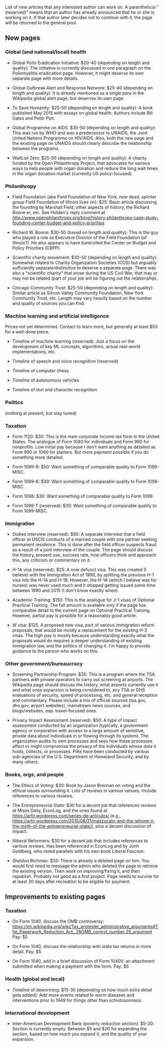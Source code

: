 List of new articles that any interested author can work on. A parenthetical "(reserved)" means that an author has already announced that he or she is working on it. If that author later decides not to continue with it, the page will be returned to the general pool.

== New pages ==

=== Global (and national/local) health ===

* Global Polio Eradication Initiative: $20-40 (depending on length and quality): The initiative is currently discussed in one paragraph on the Poliomyelitis eradication page. However, it might deserve its own separate page with more details.

* Global Outbreak Alert and Response Network: $25-40 (depending on length and quality): It is already mentioned as a single para in the Wikipedia global alert page, but deserves its own page.

* To Save Humanity: $25-50 (depending on length and quality): A book published May 2015 with essays on global health. Authors include Bill Gates and Peter Piot.

* Global Programme on AIDS: $30-50 (depending on length and quality): This was run by WHO and was a predecessor to UNAIDS, the Joint United Nations Programme on HIV/AIDS. Also, both the new page and the existing page on UNAIDS should clearly describe the relationship between the programs.

* WaitList Zero: $25-50 (depending on length and quality): A charity funded by the Open Philanthropy Project, that advocates for various ways to help people with organ donation and reduce the long wait times in the organ donation market (currently US policy-focused).

=== Philanthropy ===

* Field Foundation (aka Field Foundation of New York, now dead, splinter group Field Foundation of Illinois lives on): $25: Basic article discussing the founding by Marshall Field, other aspects of history, the Richard Boone er, etc. See Holden's reply comment at http://www.openphilanthropy.org/blog/history-philanthropy-case-study-founding-center-budget-and-policy-priorities

* Richard W. Boone: $30-50 (based on length and quality): This is the guy who played a role as Executive Director of the Field Foundation (of Illinois?). He also appears to have bankrolled the Center on Budget and Policy Priorities (CBPP).

* Scientific charity movement: $30-50 (depending on length and quality): Somewhat related to Charity Organization Societies (COS) but arguably sufficiently separate/distinctive to deserve a separate page. There was also a "scientific charity" that arose during the US Civil War, that may or may not be related (part of your job will be figuring out the relationship).

* Chicago Community Trust: $25-50 (depending on length and quality): Similar article as Silicon Valley Community Foundation, New York Community Trust, etc. Length may vary heavily based on the number and quality of sources you can find.

=== Machine learning and artificial intelligence ===

Prices not yet determined. Contact to learn more, but generally at least $50 for a well-done piece.

* Timeline of machine learning (reserved): Just a focus on the development of key ML concepts, algorithms, actual real-world implementations, etc.

* Timeline of speech and voice recognition (reserved)

* Timeline of computer chess

* Timeline of autonomous vehicles

* Timeline of text and character recognition

=== Politics ===

(nothing at present, but stay tuned)

=== Taxation ===

* Form 1120: $30: This is the main corporate income tax form in the United States. The analogue of Form 1040 for individuals and Form 990 for nonprofits. Low initial pay because I don't want anything as detailed as Form 990 or 1040 for starters. But more payment possible if you do something more detailed.

* Form 1099-R: $50: Want something of comparable quality to Form 1099-MISC.

* Form 1099-K: $30: Want something of comparable quality to Form 1099-MISC.

* Form 1098: $30: Want something of comparable quality to Form 1099.

* Form 1098-T (reserved): $30: Want something of comparable quality to Form 1099-MISC.

=== Immigration ===

* Stokes interview (reserved): $50: A separate interview that a field officer at USCIS conducts of a married couple with one partner seeking permanent residence. This is done after the field officer suspects fraud as a result of a joint interview of the couple. The page should discuss the history, present use, success rate, how officers think and approach this, any criticism or commentary on it.

* H-1A visa (reserved): $25: A now defunct visa. This was created (I believe) with the Immigration Act of 1990, by splitting the previous H-1 visa into the H-1A and H-1B. However, the H-1A (which I believe was for nurses) was never used much and it stopped getting issued some time between 1990 and 2015 (I don't know exactly when).

* Academic Training: $150. This is the analogue for J-1 visas of Optional Practical Training. The full amount is available only if the page has comparable detail to the current page on Optional Practical Training. However, partial pay is possible for a reasonably good article.

* W visa: $125. A proposed new visa, part of various immigration reform proposals, that would be mostly a replacement for the existing H-2 visas. The high pay is mostly because understanding exactly what the proposals would do requires a deeper understanding of existing immigration law, and the politics of changing it. I'm happy to provide guidance to the person who works on this.

=== Other government/bureaucracy ===

* Screening Partnership Program: $35: This is a program where the TSA partners with private operators to carry out screening at airports. The Wikipedia page should discuss the history, what airports currently use it and what ones expansion is being considered to, any TSA or DHS evaluations of security, speed of processing, etc. and general reception and commentary. Please include a mix of official sources (tsa.gov, dhs.gov, airport websites), mainstream news sources, and blogs/websites, esp. travel-focused ones.

* Privacy Impact Assessment (reserved): $50: A type of impact assessment conducted by an organization (typically, a government agency or corporation with access to a large amount of sensitive, private data about individuals in or flowing through its system). The organization audits its own processes and sees how these processes affect or might compromise the privacy of the individuals whose data it holds, collects, or processes. PIAs have been conducted by various sub-agencies of the U.S. Department of Homeland Security, and by many others.

=== Books, orgs, and people ===

* The Ethics of Voting: $30: Book by Jason Brennan on voting and the ethical issues surrounding it. Lots of reviews in various venues. Include references to various reviews.

* The Entrepreneurial State: $30 for a decent job that references reviews at Mises Daily, EconLog, and the ones found at https://artir.wordpress.com/series-de-articulos/ (e.g., https://artir.wordpress.com/2015/08/21/mazzucato-and-the-iphone-ii-the-myth-of-the-entrepreneurial-state/), plus a decent discussion of impact.

* Illiberal Reformers: $30 for a decent job that includes references to various reviews. Has been referenced in EconLog and by Jonh Goldberg, who noted parallels with his own book Liberal Fascism.

* Sheldon Richman: $35: There is already a deleted page on him. You would first need to message the admin who deleted the page to retrieve the existing version. Then work on improving/fixing it, and then republish. Probably not good as a first project. Page needs to survive for at least 30 days after recreation to be eligible for payment.

== Improvements to existing pages ==

=== Taxation ===

* On Form 1040, discuss the OMB controversy: https://en.wikipedia.org/wiki/Tax_protester_administrative_arguments#The_Paperwork_Reduction_Act_.28OMB_control_number.29_argument Pay: $5

* On Form 1040, discuss the relationship with state tax returns in more detail. Pay: $5

* On Form 1040, add in a brief discussion of Form 1040V, an attachment submitted when making a payment with the form. Pay: $5

=== Health (global and local) ===

* Timeline of deworming: $15-30 (depending on how much extra detail gets added): Add more events related to worm diseases and interventions prior to 1949 for things other than schistosomiasis.

=== International development ===

* Inter-American Development Bank (poverty reduction section): $5-20: Section is currently empty. Between $5 and $20 for expanding the section, based on how much you expand it, and the quality of your expansion.
